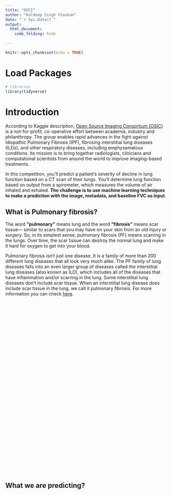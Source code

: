 ```yaml
---
title: "OSCI"
author: "Kuldeep Singh Chouhan"
date: "`r Sys.Date()`"
output:
  html_document:
    code_folding: hide
    
---
```


```r
knitr::opts_chunk$set(echo = TRUE)
```

# Load Packages
```r
# libraries
library(tidyverse)
```

# Introduction

According to Kaggle description, [Open Source Imaging Consortium (OSIC)](https://www.osicild.org/) is a not-for-profit, co-operative effort between academia, industry and philanthropy. The group enables rapid advances in the fight against Idiopathic Pulmonary Fibrosis (IPF), fibrosing interstitial lung diseases (ILDs), and other respiratory diseases, including emphysematous conditions. Its mission is to bring together radiologists, clinicians and computational scientists from around the world to improve imaging-based treatments.

In this competition, you’ll predict a patient’s severity of decline in lung function based on a CT scan of their lungs. You’ll determine lung function based on output from a spirometer, which measures the volume of air inhaled and exhaled. **The challenge is to use machine learning techniques to make a prediction with the image, metadata, and baseline FVC as input**.

## What is Pulmonary fibrosis?

The word **“pulmonary”** means lung and the word **“fibrosis”** means scar tissue— similar to scars that you may have on your skin from an old injury or surgery. So, in its simplest sense, pulmonary fibrosis (PF) means scarring in the lungs. Over time, the scar tissue can destroy the normal lung and make it hard for oxygen to get into your blood.

Pulmonary fibrosis isn’t just one disease. It is a family of more than 200 different lung diseases that all look very much alike. The PF family of lung diseases falls into an even larger group of diseases called the interstitial lung diseases (also known as ILD), which includes all of the diseases that have inflammation and/or scarring in the lung. Some interstitial lung diseases don’t include scar tissue. When an interstitial lung disease does include scar tissue in the lung, we call it pulmonary fibrosis. For more information you can check [here](https://www.pulmonaryfibrosis.org/life-with-pf/about-pf).

<div 
    style="background-image: url('https://www.mayoclinic.org/-/media/kcms/gbs/medical-professionals/images/2018/09/11/14/43/anti-fibrotic-therapy-teatment-ibf-concerns-767px.jpg'); 
    width:767px; 
    height:535px; 
    background-position:center;">&nbsp;
</div>


## What we are predicting?


